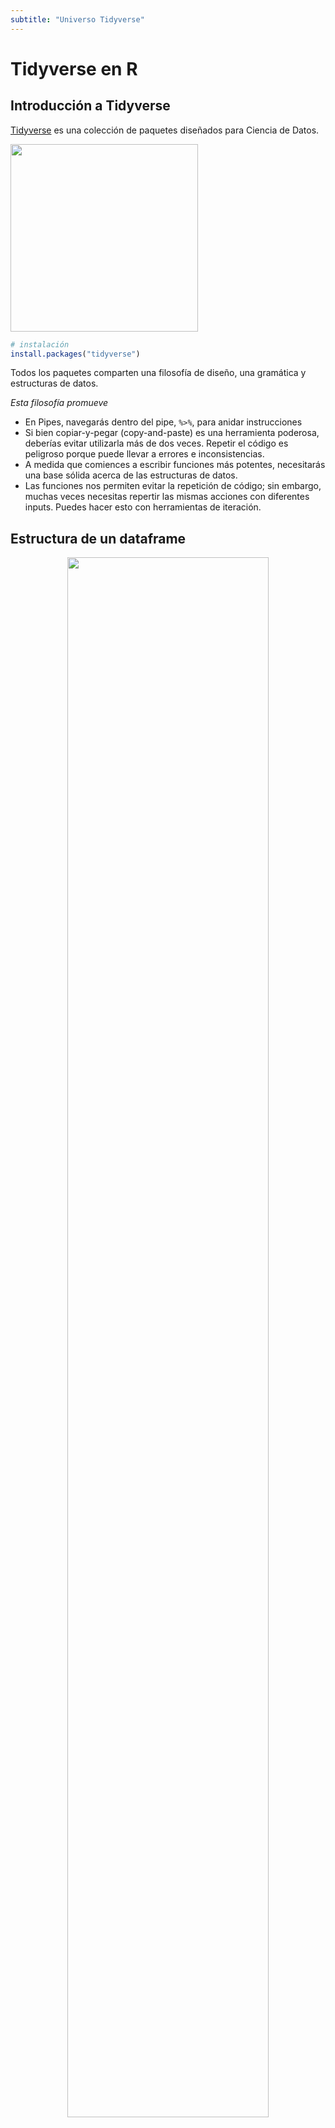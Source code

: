 ```yaml
---
subtitle: "Universo Tidyverse"
---
```


# Tidyverse en R

## Introducción a Tidyverse

[Tidyverse](https://www.tidyverse.org) es una colección de paquetes diseñados para Ciencia de Datos.

![](images/tidyverse.png){fig-aling="center" width="300"}

```r
# instalación
install.packages("tidyverse")
```

Todos los paquetes comparten una filosofía de diseño, una gramática y estructuras de datos.

*Esta filosofía promueve*

-   En Pipes, navegarás dentro del pipe, `%>%`, para anidar instrucciones
-   Si bien copiar-y-pegar (copy-and-paste) es una herramienta poderosa, deberías evitar utilizarla más de dos veces. Repetir el código es peligroso porque puede llevar a errores e inconsistencias.
-   A medida que comiences a escribir funciones más potentes, necesitarás una base sólida acerca de las estructuras de datos.
-   Las funciones nos permiten evitar la repetición de código; sin embargo, muchas veces necesitas repertir las mismas acciones con diferentes inputs. Puedes hacer esto con herramientas de iteración.


## Estructura de un dataframe

<center>![](images/tidy_frame.svg){width="80%"}</center>

**Lectura de Base de SII**


```r
suppressPackageStartupMessages(library(dplyr))
suppressPackageStartupMessages(library(sf))
tbl_sii  <- readRDS("data/sii/mz_constru_SII.rds") %>% 
  st_drop_geometry() # descartar geometrias solo usar la tabla de datos

head(tbl_sii)
```


## Funciones básicas `dplyr`

<center>![](images/dplyr_variables.png){width="70%"}</center>

### Select

`select` Seleccionar variables relevantes

```r
# seleccionar nomnres de columnas que deseo conservar
tbl_sii %>%
  select(n_com, oficinas, comercio, vivienda)

# seleccionar nomnres de columnas que deseo eliminar anteponiendo un "-"
tbl_sii %>%
  select(-cod_com)
```

### Filter

```r
mi_comuna <- "LAS CONDES" 

sii_com <- tbl_sii %>%
  filter(n_com == mi_comuna) 
 
head(sii_com, 5)
```



`filter`: Operadores Lógicos

```r
op_logicos <- tibble::tribble(
    ~Operador,                   ~Comparación,       ~Ejemplo, ~Resultado,
      "x | y",           "x Ó y es verdadero", "TRUE | FALSE",     "TRUE",
      "x & y",         "x Y y son verdaderos", "TRUE & FALSE",    "FALSE",
         "!x", "x no es verdadero (negación)",        "!TRUE",    "FALSE",
  "isTRUE(x)",  "x es verdadero (afirmación)", "isTRUE(TRUE)",     "TRUE"
  )

require(knitr)
kable(op_logicos, digits = 3, row.names = FALSE, align = "c",
              caption = NULL)

```


Filtrar las manzanas que tengan valores de oficina y comercio mayores a 0

```r
sii_com %>%
  filter(oficinas > 0 & comercio > 0) 

```




## Resúmenes Estadísticos con `dplyr`

<center>![](images/dplyr_group_by.png){width="70%"}</center>

Contabilizar cuantos metros cuadrados de oficina por cada comuna.

```r
tbl_resumen <-  tbl_sii %>%
  group_by(n_com) %>%
  summarise(Cantidad_mz = n(),
            Total_of = sum(oficinas)) %>%
  arrange(desc(Total_of)) # Ordenar

tbl_resumen
```

**Actividad**

-   Contabilizar cuantos metros cuadrados de Comercio hay por cada comuna
rdenar de mayor a menor.
-   Crear tabla con las 10 comunas que tienen mayor densisdad de Comercio

::: {.callout-tip appearance="simple"}
## Densidad de comercio

Se puede entender como la división de la cantidad de metros cuadrados de comercio dividido por el total de metros cuadrados.
:::


## Visualización de Variables

### Función Plot

```r
options(scipen = 999) # evitas notación cientiífica
hist(sii_com$vivienda, breaks = 50,
     main = "Histograma mt2 de Viviendas", col = "#225ea8")
# colores:https://colorbrewer2.org/#type=sequential&scheme=BuGn&n=3
```



### Package [ggplot2](https://ggplot2.tidyverse.org)

```r
library(ggplot2)
ggplot(sii_com, aes(x = vivienda)) + 
  geom_histogram(bins = 50, fill = "#225ea8", color ="black")

```

[ggplot2](https://ggplot2.tidyverse.org) con estilos y características

```r

ggplot(sii_com, aes(x = vivienda)) +
  geom_histogram(bins = 50, color = "#c7e9b4", fill = "#1d91c0")+
  theme_bw()+
  labs(title="Histograma mt2 de Viviendas", x ="Mt2. Viviendas", y = "Frecuencias")+
  theme(plot.title = element_text(face = "bold",colour= "gray60", size=10)) 
```

## Referencias:

- [Tidyverse](https://www.tidyverse.org)

- [Paletas de colores](https://colorbrewer2.org/#type=sequential&scheme=BuGn&n=3)

